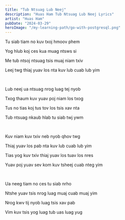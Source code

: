 ```yaml
---
title: "Tub Ntsuag Lub Neej"
description: "Huas Ham Tub Ntsuag Lub Neej Lyrics"
artist: "Huas Ham"
pubDate: "2024-03-29"
heroImage: "/my-learning-path/go-with-postgresql.png"
---
```


Tu siab tiam no kuv txoj hmoov phem

Yog hlub koj ces kua muag ntsws si

Me tub ntsoj ntsuag tsis muaj niam txiv

Leej twg thiaj yuav los nta kuv lub cuab lub yim

<br />

Lub neej ua ntsuag nrog luag tej nyob

Txog thaum kuv yuav poj niam los txog

Tus no tias koj tus tov los tsis xav nta

Tub ntsuag nkaub hlab tu siab twj ywm

<br />

Kuv niam kuv txiv neb nyob qhov twg

Thiaj yuav los pab nta kuv lub cuab lub yim

Tias yog kuv txiv thiaj yuav los tuav los nres

Yuav poj yuav sev kom kuv tsheej cuab nteg yim

<br />

Ua neeg tiam no ces tu siab nrho

Ntshe yuav tsis nrog luag muaj cuab muaj yim

Nrog kwv tij nyob luag tsis xav pab

Vim kuv tsis yog luag tub uas luag yug
